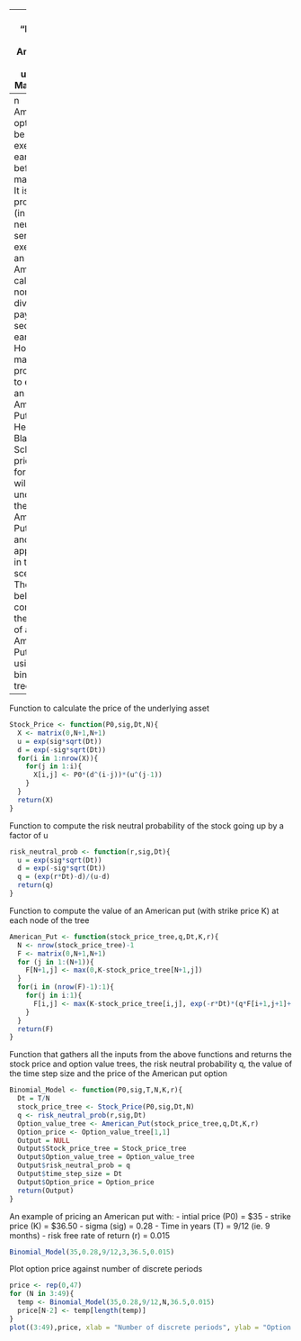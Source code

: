  ---
title: "Pricing an American Put"
output: R Markdown
 ---
An American option can be exercised early (ie. before maturity). It is not profitable (in a risk neutral sense) to exercise an American call on a non-dividend paying security early. However, it may be profitable to exercise an American Put early. Hence, the Black-Scholes pricing formula will undervalue the American Put option and is not applicable in this scenario. The code below computes the price of an American Put option using a binomial tree. 
 ---
 
Function to calculate the price of the underlying asset

```{r}
Stock_Price <- function(P0,sig,Dt,N){
  X <- matrix(0,N+1,N+1)
  u = exp(sig*sqrt(Dt))
  d = exp(-sig*sqrt(Dt))
  for(i in 1:nrow(X)){
    for(j in 1:i){
      X[i,j] <- P0*(d^(i-j))*(u^(j-1))
    }
  }
  return(X)
}
```

Function to compute the risk neutral probability of the stock going up by a factor of u 

```{r}
risk_neutral_prob <- function(r,sig,Dt){
  u = exp(sig*sqrt(Dt))
  d = exp(-sig*sqrt(Dt))
  q = (exp(r*Dt)-d)/(u-d)
  return(q)
}
```

Function to compute the value of an American put (with strike price K) at each node of the tree 

```{r}
American_Put <- function(stock_price_tree,q,Dt,K,r){
  N <- nrow(stock_price_tree)-1
  F <- matrix(0,N+1,N+1)
  for (j in 1:(N+1)){
    F[N+1,j] <- max(0,K-stock_price_tree[N+1,j])
  }
  for(i in (nrow(F)-1):1){
    for(j in i:1){
      F[i,j] <- max(K-stock_price_tree[i,j], exp(-r*Dt)*(q*F[i+1,j+1]+(1-q)*F[i+1,j]))
    }
  }
  return(F)  
}
```

Function that gathers all the inputs from the above functions and returns the stock price and option value trees, the risk neutral probability q, the value of the time step size and the price of the American put option

```{r}
Binomial_Model <- function(P0,sig,T,N,K,r){
  Dt = T/N
  stock_price_tree <- Stock_Price(P0,sig,Dt,N)
  q <- risk_neutral_prob(r,sig,Dt)
  Option_value_tree <- American_Put(stock_price_tree,q,Dt,K,r)
  Option_price <- Option_value_tree[1,1]
  Output = NULL
  Output$Stock_price_tree = Stock_price_tree
  Output$Option_value_tree = Option_value_tree
  Output$risk_neutral_prob = q
  Output$time_step_size = Dt
  Output$Option_price = Option_price
  return(Output)
}
```

An example of pricing an American put with:
- intial price (P0) = $35
- strike price (K) = $36.50
- sigma (sig) = 0.28
- Time in years (T) = 9/12 (ie. 9 months)
- risk free rate of return (r) = 0.015

```{r}
Binomial_Model(35,0.28,9/12,3,36.5,0.015)
```

Plot option price against number of discrete periods

```{r}
price <- rep(0,47)
for (N in 3:49){
  temp <- Binomial_Model(35,0.28,9/12,N,36.5,0.015)
  price[N-2] <- temp[length(temp)]
}
plot((3:49),price, xlab = "Number of discrete periods", ylab = "Option Price", main = "Option price vs number of discrete periods")
```


